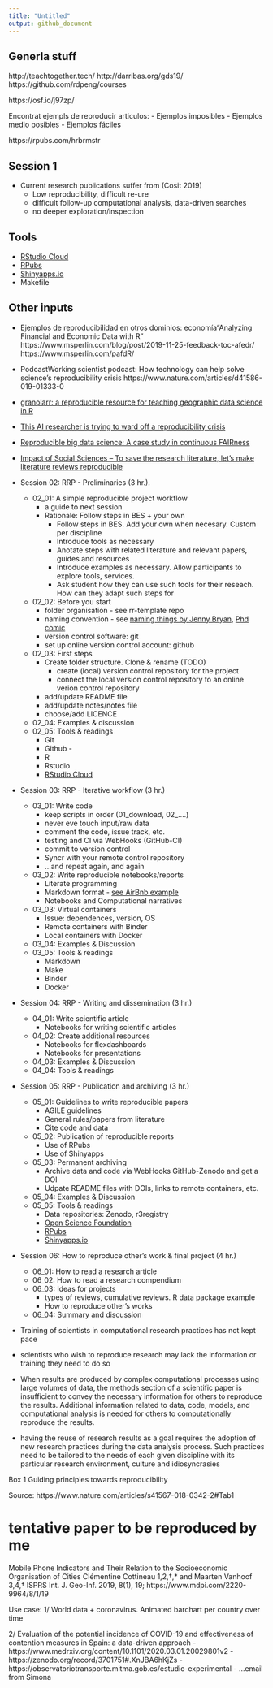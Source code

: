 ```yaml
---
title: "Untitled"
output: github_document
---
```



## Generla stuff
http://teachtogether.tech/
http://darribas.org/gds19/
https://github.com/rdpeng/courses

https://osf.io/j97zp/


Encontrat ejempls de reproducir articulos:
- Ejemplos imposibles
- Ejemplos medio posibles
- Ejemplos fáciles

https://rpubs.com/hrbrmstr


## Session 1


* Current research publications suffer from (Cosit 2019)
  * Low reproducibility, difficult re-ure
  * difficult follow-up computational analysis, data-driven searches
  * no deeper exploration/inspection 
  
## Tools

* [RStudio Cloud](https://rstudio.cloud/)
* [RPubs](https://rpubs.com/)
* [Shinyapps.io](https://www.shinyapps.io/)
* Makefile

## Other inputs

* Ejemplos de reproducibilidad en otros dominios: 
economía“Analyzing Financial and Economic Data with R"
https://www.msperlin.com/blog/post/2019-11-25-feedback-toc-afedr/ 
https://www.msperlin.com/pafdR/

* PodcastWorking scientist podcast: How technology can help solve science's reproducibility crisis
https://www.nature.com/articles/d41586-019-01333-0

* [granolarr: a reproducible resource for teaching geographic data science in R](https://sdesabbata.github.io/granolarr/)

* [This AI researcher is trying to ward off a reproducibility crisis](https://www.nature.com/articles/d41586-019-03895-5)

* [Reproducible big data science: A case study in continuous FAIRness](https://journals.plos.org/plosone/article?id=10.1371/journal.pone.0213013)


* [Impact of Social Sciences – To save the research literature, let’s make literature reviews reproducible](https://blogs.lse.ac.uk/impactofsocialsciences/2018/06/19/to-save-the-research-literature-lets-make-literature-reviews-reproducible/)


* Session 02: RRP - Preliminaries (3 hr.).
  * 02_01: A simple reproducible project workflow 
    * a guide to next session
    * Rationale: Follow steps in BES + your own
      * Follow steps in BES. Add your own when necesary. Custom per discipline
      * Introduce tools as necessary
      * Anotate steps with related literature and relevant papers, guides and resources
      * Introduce examples as necessary. Allow participants to explore tools, services. 
      * Ask student how they can use such tools for their reseach. How can they adapt such steps for 

  * 02_02: Before you start 
    * folder organisation - see rr-template repo
    * naming convention - see [naming things by Jenny Bryan](http://www2.stat.duke.edu/~rcs46/lectures_2015/01-markdown-git/slides/naming-slides/naming-slides.pdf), [Phd comic](http://phdcomics.com/comics/archive.php?comicid=1531)
    * version control software: git
    * set up online version control account: github
  * 02_03: First steps
    * Create folder structure. Clone & rename (TODO)
      * create (local) version control repository for the project
      * connect the local version control repository to an online verion control repository 
    * add/update README file
    * add/update notes/notes file
    * choose/add LICENCE
  * 02_04: Examples & discussion
  * 02_05: Tools & readings
    * Git 
    * Github - 
    * R 
    * Rstudio 
    * [RStudio Cloud](https://rstudio.cloud/)

* Session 03: RRP - Iterative workflow (3 hr.)
  * 03_01: Write code
    * keep scripts in order (01_download, 02_....)
    * never eve touch input/raw data
    * comment the code, issue track, etc.
    * testing and CI via WebHooks (GitHub-CI)
    * commit to version control
    * Syncr with your remote control repository 
    * ...and repeat again, and again
  * 03_02: Write reproducible notebooks/reports
    * Literate programming 
    * Markdown format - [see AirBnb example](https://bookdown.org/yihui/rmarkdown/basics-examples.html#airbnbs-knowledge-repository)  
    * Notebooks and Computational narratives
  * 03_03: Virtual containers
    * Issue: dependences, version, OS
    * Remote containers with Binder
    * Local containers with Docker
  * 03_04: Examples & Discussion
  * 03_05: Tools & readings
    * Markdown
    * Make
    * Binder
    * Docker
    
* Session 04: RRP - Writing and dissemination (3 hr.)
  * 04_01: Write scientific article
    * Notebooks for writing scientific articles
  * 04_02: Create additional resources
    * Notebooks for flexdashboards
    * Notebooks for presentations
  * 04_03: Examples & Discussion
  * 04_04: Tools & readings

* Session 05: RRP - Publication and archiving (3 hr.)
  * 05_01: Guidelines to write reproducible papers
    * AGILE guidelines
    * General rules/papers from literature
    * Cite code and data
  * 05_02: Publication of reproducible reports
    * Use of RPubs
    * Use of Shinyapps 
  * 05_03: Permanent archiving 
    * Archive data and code via WebHooks GitHub-Zenodo and get a DOI
    * Udpate README files with DOIs, links to remote containers, etc.
  * 05_04: Examples & Discussion  
  * 05_05: Tools & readings
    * Data repositories: Zenodo, r3registry
    * [Open Science Foundation](https://osf.io/)
    * [RPubs](https://rpubs.com/)
    * [Shinyapps.io](https://www.shinyapps.io/)
  
* Session 06: How to reproduce other's work & final project (4 hr.)
  * 06_01: How to read a research article
  * 06_02: How to read a research compendium
  * 06_03: Ideas for projects
    * types of reviews, cumulative reviews. R data package example
    * How to reproduce other's works
  * 06_04: Summary and discussion




* Training of scientists in computational research practices has not kept pace
* scientists who wish to reproduce research may lack the information or training they need to do so
* When results are produced by complex computational processes using large volumes of data, the methods section of a scientific paper is insufficient to convey the necessary information for others to reproduce the results. Additional information related to data, code, models, and computational analysis is needed for others to computationally reproduce the results.

*  having the reuse of research results as a goal requires the adoption of new research practices during the data analysis process. Such practices need to be tailored to the needs of each given discipline with its particular research environment, culture and idiosyncrasies


Box 1 Guiding principles towards reproducibility 

Source: https://www.nature.com/articles/s41567-018-0342-2#Tab1



tentative paper to be reproduced by me
==========
Mobile Phone Indicators and Their Relation to the Socioeconomic Organisation of Cities
Clémentine Cottineau 1,2,†,*  and Maarten Vanhoof 3,4,†
ISPRS Int. J. Geo-Inf. 2019, 8(1), 19; 
https://www.mdpi.com/2220-9964/8/1/19


Use case:
1/ World data + coronavirus. Animated barchart per country over time

2/ Evaluation of the potential incidence of COVID-19 and effectiveness of contention measures in Spain: a data-driven approach
- https://www.medrxiv.org/content/10.1101/2020.03.01.20029801v2
- https://zenodo.org/record/3701751#.XnJBA6hKjZs
- https://observatoriotransporte.mitma.gob.es/estudio-experimental
- ...email from Simona



